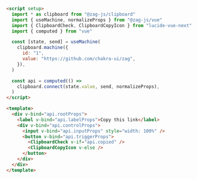 ```html
<script setup>
  import * as clipboard from "@zag-js/clipboard"
  import { useMachine, normalizeProps } from "@zag-js/vue"
  import { ClipboardCheck, ClipboardCopyIcon } from "lucide-vue-next"
  import { computed } from "vue"

  const [state, send] = useMachine(
    clipboard.machine({
      id: "1",
      value: "https://github.com/chakra-ui/zag",
    }),
  )

  const api = computed(() =>
    clipboard.connect(state.value, send, normalizeProps),
  )
</script>

<template>
  <div v-bind="api.rootProps">
    <label v-bind="api.labelProps">Copy this link</label>
    <div v-bind="api.controlProps">
      <input v-bind="api.inputProps" style="width: 100%" />
      <button v-bind="api.triggerProps">
        <ClipboardCheck v-if="api.copied" />
        <ClipboardCopyIcon v-else />
      </button>
    </div>
  </div>
</template>
```
